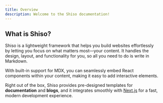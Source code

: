 ```yaml
---
title: Overview
description: Welcome to the Shiso documentation!
---
```


## What is Shiso?

Shiso is a lightweight framework that helps you build websites effortlessly by letting you focus on
what matters most—your content. It handles the design, layout, and functionality for you, so all
you need to do is write in Markdown.

With built-in support for MDX, you can seamlessly embed React components within your content,
making it easy to add interactive elements.

Right out of the box, Shiso provides pre-designed templates for **documentation** and **blogs**, and it
integrates smoothly with [Next.js](https://nextjs.org/) for a fast, modern development experience.
